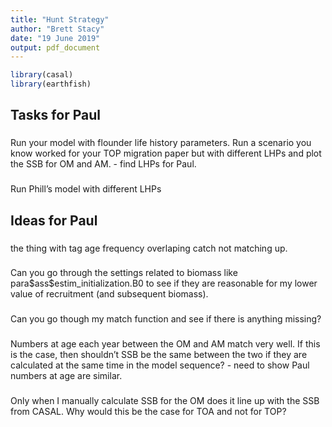 ```yaml
---
title: "Hunt Strategy"
author: "Brett Stacy"
date: "19 June 2019"
output: pdf_document
---
```


```r
library(casal)
library(earthfish)
```



## Tasks for Paul


### 
Run your model with flounder life history parameters. Run a scenario you know worked for your TOP migration paper but with different LHPs and plot the SSB for OM and AM. 
- find LHPs for Paul.

###
Run Phill's model with different LHPs






## Ideas for Paul
### 
the thing with tag age frequency overlaping catch not matching up.



### 
Can you go through the settings related to biomass like para\$ass\$estim_initialization.B0 to see if they are reasonable for my lower value of recruitment (and subsequent biomass).
  
  
  
### 
Can you go though my match function and see if there is anything missing?


### 
Numbers at age each year between the OM and AM match very well. If this is the case, then shouldn't SSB be the same between the two if they are calculated at the same time in the model sequence?
- need to show Paul numbers at age are similar. 

### 
Only when I manually calculate SSB for the OM does it line up with the SSB from CASAL. Why would this be the case for TOA and not for TOP?




